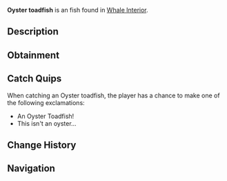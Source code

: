 {{FishInfobox
|image          = Oyster toadfish.png
|rarity         = Uncommon
|sea            = Second Sea
|location       = [[Whale Interior]]
|sublocation    = 
|sources        = Fishing Rod
|radar_location = 
|prog_speed     = +10
|xp             = 100
|weather        = 
|time           = 
|season         = 
|bait           = 
|base_weight    = 11.5
|base_value     = 200
|weight_range   = 7.8
|base_chance    = 80
|base_resil     = 80
}}
'''Oyster toadfish''' is an {{Rarity|Uncommon}} fish found in [[Whale Interior]].

== Description ==
{{Description|A sneaky ambush predator lurking in oyster beds and muddy bottoms.|Bestiary Entry}}

== Obtainment ==
{{Fish Availability|
Whale Interior
|top_rods      = 
Training Rod\301020.94\227558.76;
Free Spirit Rod\295406.27\216918.52;
Azure Of Lagoon\289647.29\278624.32;
Leviathan's Fang Rod\261252.44\253273.31;
Trident Rod\259826.91\239459.57;
Flimsy Rod\258884.09\274029.51;
Fang of the Eclipse\258583.72\264114.12;
Blazebringer Rod\254237.38\259674.82;
Frog Rod\253115.75\258529.2;
Verdant Shear Rod\251585.46\250452.87;
Astralhook Rod\241975.71\25447.16;
No-Life Rod\225886.92\214300.7;
Ethereal Prism Rod\216994.4\218829.73;
Seraphic Rod\215594.29\198694.27;
Challenger's Rod\214094.76\202466.69;
Depthseeker Rod\208637.82\203485.83;
Rod Of The Forgotten Fang\207599.98\191882.02;
Avalanche Rod\207339.2\202532.12;
Rod Of The Exalted One\206703.26\194963.15;
Volcanic Rod\206081.38\197753.02;
Rod Of The Depths\205682.61\191960.55;
Zeus Rod\205367.97\197068.44;
Steady Rod\169182.47\164437.76
|recommended   = Free Spirit Rod
}}

== Catch Quips ==
When catching an Oyster toadfish, the player has a chance to make one of the following exclamations:
* An Oyster Toadfish!
* This isn't an oyster...

== Change History ==
{{Change History|{{subst:Current Version}}}}

== Navigation ==
{{Fish Navbox|Whale Interior}}